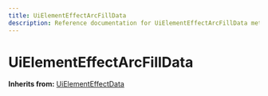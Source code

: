 ```yaml
---
title: UiElementEffectArcFillData
description: Reference documentation for UiElementEffectArcFillData meta class
---
```



# UiElementEffectArcFillData

**Inherits from:** [UiElementEffectData](/classes/uielementeffectdata)

<ClassDetails file="/db/classes/UiElementEffectArcFillData.23d24ff831d3.json" />

